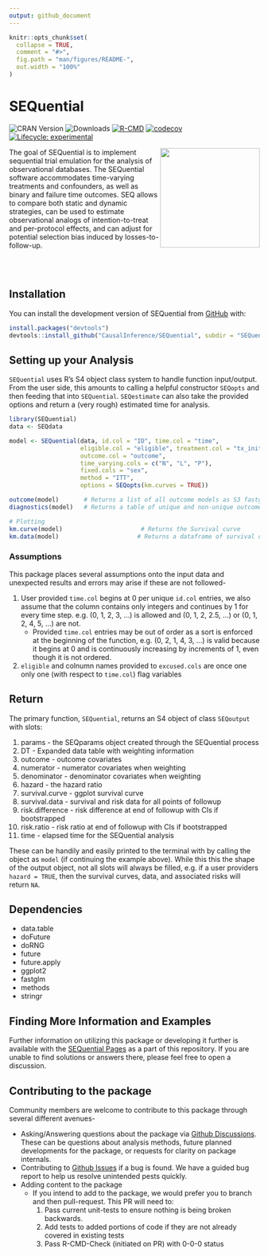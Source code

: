 ```yaml
---
output: github_document
---
```


<!-- README.md is generated from README.Rmd. Please edit that file -->

```r
knitr::opts_chunk$set(
  collapse = TRUE,
  comment = "#>",
  fig.path = "man/figures/README-",
  out.width = "100%"
)
```

# SEQuential

<!-- badges: start -->

![CRAN Version](https://www.r-pkg.org/badges/version/SEQuential) ![Downloads](https://cranlogs.r-pkg.org/badges/grand-total/SEQuential) [![R-CMD](https://github.com/CausalInference/SEQuential-private/actions/workflows/R-CMD-check.yaml/badge.svg)](https://github.com/CausalInference/SEQuential-private/actions/workflows/R-CMD-check.yaml) [![codecov](https://codecov.io/gh/CausalInference/SEQuential/graph/badge.svg?token=MHEN30AF08)](https://codecov.io/gh/CausalInference/SEQuential) [![Lifecycle: experimental](https://img.shields.io/badge/lifecycle-experimental-orange.svg)](https://lifecycle.r-lib.org/articles/stages.html#experimental)

<!-- badges: end -->

<img src="https://github.com/CausalInference/SEQuential/blob/main/SEQuential.png" align="right" style="float" width="200"/>

The goal of SEQuential is to implement sequential trial emulation for the analysis of observational databases. The SEQuential software accommodates time-varying treatments and confounders, as well as binary and failure time outcomes. SEQ allows to compare both static and dynamic strategies, can be used to estimate observational analogs of intention-to-treat and per-protocol effects, and can adjust for potential selection bias induced by losses-to-follow-up.

<br/> <br/>

## Installation

You can install the development version of SEQuential from [GitHub](https://github.com/) with:

```r
install.packages("devtools")
devtools::install_github("CausalInference/SEQuential", subdir = "SEQuential")
```

## Setting up your Analysis

`SEQuential` uses R's S4 object class system to handle function input/output. From the user side, this amounts to calling a helpful constructor `SEQopts` and then feeding that into `SEQuential`. `SEQestimate` can also take the provided options and return a (very rough) estimated time for analysis.

```r
library(SEQuential)
data <- SEQdata

model <- SEQuential(data, id.col = "ID", time.col = "time",
                    eligible.col = "eligible", treatment.col = "tx_init", 
                    outcome.col = "outcome", 
                    time_varying.cols = c("N", "L", "P"),
                    fixed.cols = "sex",
                    method = "ITT",
                    options = SEQopts(km.curves = TRUE))

outcome(model)       # Returns a list of all outcome models as S3 fastglm objects over the course of bootstrapping
diagnostics(model)   # Returns a table of unique and non-unique outcomes

# Plotting
km.curve(model)                      # Returns the Survival curve
km.data(model)                      # Returns a dataframe of survival data in long-format for other analysis/plotting
```

### Assumptions

This package places several assumptions onto the input data and unexpected results and errors may arise if these are not followed-

1.  User provided `time.col` begins at 0 per unique `id.col` entries, we also assume that the column contains only integers and continues by 1 for every time step. e.g. (0, 1, 2, 3, ...) is allowed and (0, 1, 2, 2.5, ...) or (0, 1, 2, 4, 5, ...) are not.
    -   Provided `time.col` entries may be out of order as a sort is enforced at the beginning of the function, e.g. (0, 2, 1, 4, 3, ...) is valid because it begins at 0 and is continuously increasing by increments of 1, even though it is not ordered.
2.  `eligible` and colnumn names provided to `excused.cols` are once one only one (with respect to `time.col`) flag variables

## Return

The primary function, `SEQuential`, returns an S4 object of class `SEQoutput` with slots:

1.  params - the SEQparams object created through the SEQuential process
2.  DT - Expanded data table with weighting information
3.  outcome - outcome covariates
4.  numerator - numerator covariates when weighting
5.  denominator - denominator covariates when weighting
6.  hazard - the hazard ratio
7.  survival.curve - ggplot survival curve
8.  survival.data - survival and risk data for all points of followup
9.  risk.difference - risk difference at end of followup with CIs if bootstrapped
10. risk.ratio - risk ratio at end of followup with CIs if bootstrapped
11. time - elapsed time for the SEQuential analysis

These can be handily and easily printed to the terminal with by calling the object as `model` (if continuing the example above). While this this the shape of the output object, not all slots will always be filled, e.g. if a user providers `hazard = TRUE`, then the survival curves, data, and associated risks will return `NA`.

## Dependencies

-   data.table
-   doFuture
-   doRNG
-   future
-   future.apply
-   ggplot2
-   fastglm
-   methods
-   stringr

## Finding More Information and Examples

Further information on utilizing this package or developing it further is available with the [SEQuential Pages](https://causalinference.github.io/SEQuential) as a part of this repository. If you are unable to find solutions or answers there, please feel free to open a discussion.

## Contributing to the package

Community members are welcome to contribute to this package through several different avenues-

-   Asking/Answering questions about the package via [Github Discussions](https://github.com/CausalInference/SEQuential/discussions/categories/q-a). These can be questions about analysis methods, future planned developments for the package, or requests for clarity on package internals.
-   Contributing to [Github Issues](https://github.com/CausalInference/SEQuential/issues) if a bug is found. We have a guided bug report to help us resolve unintended pests quickly.
-   Adding content to the package
    -   If you intend to add to the package, we would prefer you to branch and then pull-request. This PR will need to:
        1.  Pass current unit-tests to ensure nothing is being broken backwards.
        2.  Add tests to added portions of code if they are not already covered in existing tests
        3.  Pass R-CMD-Check (initiated on PR) with 0-0-0 status
